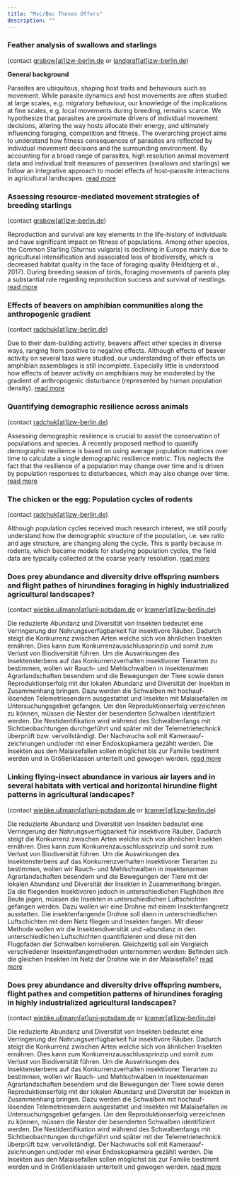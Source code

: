 ```yaml
---
title: "Msc/Bsc Theses Offers"
description: ""
---
```


### Feather analysis of swallows and starlings

(contact <a href="mailto:grabow@izw-berlin.de">grabow[at]izw-berlin.de</a> or <a href="mailtolLandgraf@izw-berlin.de">landgraf[at]izw-berlin.de</a>)

**General background**

Parasites are ubiquitous, shaping host traits and behaviours such as movement. While parasite dynamics and host movements are often studied at large scales, e.g. migratory behaviour, our knowledge of the implications at fine scales, e.g. local movements during breeding, remains scarce. We hypothesize that parasites are proximate drivers of individual movement decisions, altering the way hosts allocate their energy, and ultimately influencing foraging, competition and fitness.
The overarching project aims to understand how fitness consequences of parasites are reflected by individual movement decisions and the surrounding environment. By accounting for a broad range of parasites, high resolution animal movement data and individual trait measures of passerines (swallows and starlings) we follow an integrative approach to model effects of host–parasite interactions in agricultural landscapes. [read more](msc-bsc-theses-bacteria_starlings_swallows_grabow.html)&ensp;


### Assessing resource-mediated movement strategies of breeding starlings

(contact <a href="mailto:grabow@izw-berlin.de">grabow[at]izw-berlin.de</a>)

Reproduction and survival are key elements in the life-history of individuals and have significant impact on fitness of populations. Among other species, the Common Starling (Sturnus vulgaris) is declining in Europe mainly due to agricultural intensification and associated loss of biodiversity, which is decreased habitat quality in the face of foraging quality (Heldbjerg et al., 2017). During breeding season of birds, foraging movements of parents play a substantial role regarding reproduction success and survival of nestlings. [read more](msc-bsc-theses-starlings_grabow.html)&ensp;


### Effects of beavers on amphibian communities along the anthropogenic gradient

(contact <a href="mailto:radchuk@izw-berlin.de">radchuk[at]izw-berlin.de</a>)

Due to their dam-building activity, beavers affect other species in diverse ways, ranging from positive to negative effects. Although effects of beaver activity on several taxa were studied, our understanding of their effects on amphibian assemblages is still incomplete. Especially little is understood how effects of beaver activity on amphibians may be moderated by the gradient of anthropogenic disturbance (represented by human population density). [read more](msc-bsc-theses-amphibian_radchuk.html)&ensp;


### Quantifying demographic resilience across animals

(contact <a href="mailto:radchuk@izw-berlin.de">radchuk[at]izw-berlin.de</a>)

Assessing demographic resilience is crucial to assist the conservation of populations and species. A recently proposed method to quantify demographic resilience is based on using average population matrices over time to calculate a single demographic resilience metric. This neglects the fact that the resilience of a population may change over time and is driven by population responses to disturbances, which may also change over time. [read more](msc-bsc-theses-resilience_radchuk.html)&ensp;


### The chicken or the egg: Population cycles of rodents

(contact <a href="mailto:radchuk@izw-berlin.de">radchuk[at]izw-berlin.de</a>)

Although population cycles received much research interest, we still poorly understand how the demographic structure of the population, i.e. sex ratio and age structure, are changing along the cycle. This is partly because in rodents, which became models for studying population cycles, the field data are typically collected at the coarse yearly resolution.  [read more](msc-bsc-theses-rodents_radchuk.html)&ensp;


### Does prey abundance and diversity drive offspring numbers and flight pathes of hirundines foraging in highly industrialized agricultural landscapes?

(contact <a href="mailto:wiebke.ullmann@uni-potsdam.de">wiebke.ullmann[at]uni-potsdam.de</a> or <a href="mailto:kramer@izw-berlin.de">kramer[at]izw-berlin.de</a>)

Die reduzierte Abundanz und Diversität von Insekten bedeutet eine Verringerung der Nahrungsverfügbarkeit für insektivore Räuber. Dadurch steigt die Konkurrenz zwischen Arten welche sich von ähnlichen Insekten ernähren. Dies kann zum Konkurrenzausschlussprinzip und somit zum Verlust von Biodiversität führen. Um die Auswirkungen des Insektensterbens auf das Konkurrenzverhalten insektivorer Tierarten zu bestimmen, wollen wir Rauch- und Mehlschwalben in insektenarmen Agrarlandschaften besendern und die Bewegungen der Tiere sowie deren Reproduktionserfolg mit der lokalen Abundanz und Diversität der Insekten in Zusammenhang bringen. Dazu werden die Schwalben mit hochauf-lösenden Telemetriesendern ausgestattet und Insekten mit Malaisefallen im Untersuchungsgebiet gefangen. Um den Reproduktionserfolg verzeichnen zu können, müssen die Nester der besenderten Schwalben identifiziert werden. Die Nestidentifikation wird während des Schwalbenfangs mit Sichtbeobachtungen durchgeführt und später mit der Telemetrietechnick überprüft bzw. vervollständigt. Der Nachwuchs soll mit Kameraauf-zeichnungen und/oder mit einer Endoskopkamera gezählt werden. Die Insekten aus den Malaisefallen sollen möglichst bis zur Familie bestimmt werden und in Größenklassen unterteilt und gewogen werden. [read more](msc-bsc-theses-prey_abundance_kramer.html)&ensp;


### Linking flying-insect abundance in various air layers and in several habitats with vertical and horizontal hirundine flight patterns in agricultural landscapes?

(contact <a href="mailto:wiebke.ullmann@uni-potsdam.de">wiebke.ullmann[at]uni-potsdam.de</a> or <a href="mailto:kramer@izw-berlin.de">kramer[at]izw-berlin.de</a>)

Die reduzierte Abundanz und Diversität von Insekten bedeutet eine Verringerung der Nahrungsverfügbarkeit für insektivore Räuber. Dadurch steigt die Konkurrenz zwischen Arten welche sich von ähnlichen Insekten ernähren. Dies kann zum Konkurrenzausschlussprinzip und somit zum Verlust von Biodiversität führen. Um die Auswirkungen des Insektensterbens auf das Konkurrenzverhalten insektivorer Tierarten zu bestimmen, wollen wir Rauch- und Mehlschwalben in insektenarmen Agrarlandschaften besendern und die Bewegungen der Tiere mit der lokalen Abundanz und Diversität der Insekten in Zusammenhang bringen. Da die fliegenden Insektivoren jedoch in unterschiedlichen Flughöhen ihre Beute jagen, müssen die Insekten in unterschiedlichen Luftschichten gefangen werden. Dazu wollen wir eine Drohne mit einem Insektenfangnetz ausstatten. Die insektenfangende Drohne soll dann in unterschiedlichen Luftschichten mit dem Netz fliegen und Insekten fangen. Mit dieser Methode wollen wir die Insektendiversität und –abundanz in den unterschiedlichen Luftschichten quantifizieren und diese mit den Flugpfaden der Schwalben korrelieren. Gleichzeitig soll ein Vergleich verschiedener Insektenfangmethoden unternommen werden: Befinden sich die gleichen Insekten im Netz der Drohne wie in der Malaisefalle? [read more](msc-bsc-theses-flying-insect_kramer.html)&ensp;


### Does prey abundance and diversity drive offspring numbers, flight pathes and competition patterns of hirundines foraging in highly industrialized agricultural landscapes?

(contact <a href="mailto:wiebke.ullmann@uni-potsdam.de">wiebke.ullmann[at]uni-potsdam.de</a> or <a href="mailto:kramer@izw-berlin.de">kramer[at]izw-berlin.de</a>)

Die reduzierte Abundanz und Diversität von Insekten bedeutet eine Verringerung der Nahrungsverfügbarkeit für insektivore Räuber. Dadurch steigt die Konkurrenz zwischen Arten welche sich von ähnlichen Insekten ernähren. Dies kann zum Konkurrenzausschlussprinzip und somit zum Verlust von Biodiversität führen. Um die Auswirkungen des Insektensterbens auf das Konkurrenzverhalten insektivorer Tierarten zu bestimmen, wollen wir Rauch- und Mehlschwalben in insektenarmen Agrarlandschaften besendern und die Bewegungen der Tiere sowie deren Reproduktionserfolg mit der lokalen Abundanz und Diversität der Insekten in Zusammenhang bringen. Dazu werden die Schwalben mit hochauf-lösenden Telemetriesendern ausgestattet und Insekten mit Malaisefallen im Untersuchungsgebiet gefangen. Um den Reproduktionserfolg verzeichnen zu können, müssen die Nester der besenderten Schwalben identifiziert werden. Die Nestidentifikation wird während des Schwalbenfangs mit Sichtbeobachtungen durchgeführt und später mit der Telemetrietechnick überprüft bzw. vervollständigt. Der Nachwuchs soll mit Kameraauf-zeichnungen und/oder mit einer Endoskopkamera gezählt werden. Die Insekten aus den Malaisefallen sollen möglichst bis zur Familie bestimmt werden und in Größenklassen unterteilt und gewogen werden.  [read more](msc-bsc-theses-prey_abundance_diversity_kramer.html)&ensp;